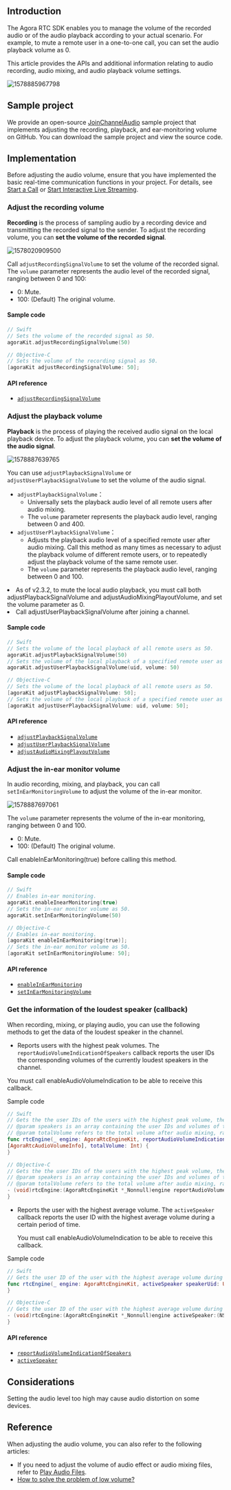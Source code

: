 <PlatformWrapper platform="ios">

## Introduction

The Agora RTC SDK enables you to manage the volume of the recorded audio or of the audio playback according to your actual scenario. For example, to mute a remote user in a one-to-one call, you can set the audio playback volume as 0.

This article provides the APIs and additional information relating to audio recording, audio mixing, and audio playback volume settings.

![1578885967798](https://web-cdn.agora.io/docs-files/1578885967798)

## Sample project

We provide an open-source [JoinChannelAudio](https://github.com/AgoraIO/API-Examples/blob/master/iOS/APIExample/Examples/Basic/JoinChannelAudio/JoinChannelAudio.swift) sample project that implements adjusting the recording, playback, and ear-monitoring volume on GitHub. You can download the sample project and view the source code.

## Implementation
Before adjusting the audio volume, ensure that you have implemented the basic real-time communication functions in your project. For details, see [Start a Call](start_call_ios) or [Start Interactive Live Streaming](../quickstart-guide/start-video-streaming).

### Adjust the recording volume

**Recording** is the process of sampling audio by a recording device and transmitting the recorded signal to the sender. To adjust the recording volume, you can **set the volume of the recorded signal**.

![1578020909500](https://web-cdn.agora.io/docs-files/1578020909500)

Call `adjustRecordingSignalVolume` to set the volume of the recorded signal.
The `volume` parameter represents the audio level of the recorded signal, ranging between 0 and 100:
- 0: Mute.
- 100: (Default) The original volume.

#### Sample code

```swift
// Swift
// Sets the volume of the recorded signal as 50.
agoraKit.adjustRecordingSignalVolume(50)
```

```objective-c
// Objective-C
// Sets the volume of the recording signal as 50.
[agoraKit adjustRecordingSignalVolume: 50];
```

#### API reference

- [`adjustRecordingSignalVolume`](https://docs.agora.io/en/Interactive%20Broadcast/API%20Reference/oc/Classes/AgoraRtcEngineKit.html#//api/name/adjustRecordingSignalVolume:)

### Adjust the playback volume

**Playback** is the process of playing the received audio signal on the local playback device. To adjust the playback volume, you can **set the volume of the audio signal**.

![1578887639765](https://web-cdn.agora.io/docs-files/1578887639765)

You can use `adjustPlaybackSignalVolume` or `adjustUserPlaybackSignalVolume` to set the volume of the audio signal.
- `adjustPlaybackSignalVolume`：
  - Universally sets the playback audio level of all remote users after audio mixing.
  - The `volume` parameter represents the playback audio level, ranging between 0 and 400.
- `adjustUserPlaybackSignalVolume`：
  - Adjusts the playback audio level of a specified remote user after audio mixing. Call this method as many times as necessary to adjust the playback volume of different remote users, or to repeatedly adjust the playback volume of the same remote user.
  - The `volume` parameter represents the playback audio level, ranging between 0 and 100.

<div class="alert note"><li>As of v2.3.2, to mute the local audio playback, you must call both adjustPlaybackSignalVolume and adjustAudioMixingPlayoutVolume, and set the volume parameter as 0.</li><li>Call adjustUserPlaybackSignalVolume after joining a channel.</li></div>

#### Sample code

```swift
// Swift
// Sets the volume of the local playback of all remote users as 50.
agoraKit.adjustPlaybackSignalVolume(50)
// Sets the volume of the local playback of a specified remote user as 50.
agoraKit.adjustUserPlaybackSignalVolume(uid, volume: 50)
```

```objective-c
// Objective-C
// Sets the volume of the local playback of all remote users as 50.
[agoraKit adjustPlaybackSignalVolume: 50];
// Sets the volume of the local playback of a specified remote user as 50.
[agoraKit adjustUserPlaybackSignalVolume: uid, volume: 50];
```

#### API reference

- [`adjustPlaybackSignalVolume`](https://docs.agora.io/en/Interactive%20Broadcast/API%20Reference/oc/Classes/AgoraRtcEngineKit.html#//api/name/adjustPlaybackSignalVolume:)
- [`adjustUserPlaybackSignalVolume`](https://docs.agora.io/en/Interactive%20Broadcast/API%20Reference/oc/Classes/AgoraRtcEngineKit.html#//api/name/adjustUserPlaybackSignalVolume:volume:)
- [`adjustAudioMixingPlayoutVolume`](https://docs.agora.io/en/Interactive%20Broadcast/API%20Reference/oc/Classes/AgoraRtcEngineKit.html#//api/name/adjustAudioMixingPlayoutVolume:)

### Adjust the in-ear monitor volume

In audio recording, mixing, and playback, you can call `setInEarMonitoringVolume` to adjust the volume of the in-ear monitor.

![1578887697061](https://web-cdn.agora.io/docs-files/1578887697061)

The `volume` parameter represents the volume of the in-ear monitoring, ranging between 0 and 100.
- 0: Mute.
- 100: (Default) The original volume.

<div class="alert note">Call enableInEarMonitoring(true) before calling this method.</div>

#### Sample code

```swift
// Swift
// Enables in-ear monitoring.
agoraKit.enableInearMonitoring(true)
// Sets the in-ear monitor volume as 50.
agoraKit.setInEarMonitoringVolume(50)
```

```objective-c
// Objective-C
// Enables in-ear monitoring.
[agoraKit enableInEarMonitoring(true)];
// Sets the in-ear monitor volume as 50.
[agoraKit setInEarMonitoringVolume: 50];
```

#### API reference

- [`enableInEarMonitoring`](https://docs.agora.io/en/Interactive%20Broadcast/API%20Reference/oc/Classes/AgoraRtcEngineKit.html#//api/name/enableInEarMonitoring:)
- [`setInEarMonitoringVolume`](https://docs.agora.io/en/Interactive%20Broadcast/API%20Reference/oc/Classes/AgoraRtcEngineKit.html#//api/name/setInEarMonitoringVolume:)

### Get the information of the loudest speaker (callback)

When recording, mixing, or playing audio, you can use the following methods to get the data of the loudest speaker in the channel.

-  Reports users with the highest peak volumes. The `reportAudioVolumeIndicationOfSpeakers` callback reports the user IDs the corresponding volumes of the currently loudest speakers in the channel.

  <div class="alert note">You must call enableAudioVolumeIndication to be able to receive this callback.</div>

Sample code

```swift
// Swift
// Gets the the user IDs of the users with the highest peak volume, the corresponding volumes, as well as whether the local user is speaking.
// @param speakers is an array containing the user IDs and volumes of the local and the remote users. The volume parameter ranges between 0 and 255.
// @param totalVolume refers to the total volume after audio mixing, ranging between 0 and 255.
func rtcEngine(_ engine: AgoraRtcEngineKit, reportAudioVolumeIndicationOfSpeakers speakers:
[AgoraRtcAudioVolumeInfo], totalVolume: Int) {
}
```

```objective-c
// Objective-C
// Gets the the user IDs of the users with the highest peak volume, the corresponding volumes, as well as whether the local user is speaking.
// @param speakers is an array containing the user IDs and volumes of the local and the remote users. The volume parameter ranges between 0 and 255.
// @param totalVolume refers to the total volume after audio mixing, ranging between 0 and 255.
- (void)rtcEngine:(AgoraRtcEngineKit *_Nonnull)engine reportAudioVolumeIndicationOfSpeakers:(NSArray<AgoraRtcAudioVolumeInfo*> *_Nonnull)speakers totalVolume:(NSInteger)totalVolume {
}
```

- Reports the user with the highest average volume. The `activeSpeaker` callback reports the user ID with the highest average volume during a certain period of time.

  <div class="alert note">You must call enableAudioVolumeIndication to be able to receive this callback.</div>

Sample code

```swift
// Swift
// Gets the user ID of the user with the highest average volume during a certain period of time.
func rtcEngine(_ engine: AgoraRtcEngineKit, activeSpeaker speakerUid: UInt) {
}
```

```objective-c
// Objective-C
// Gets the user ID of the user with the highest average volume during a certain period of time.
- (void)rtcEngine:(AgoraRtcEngineKit *_Nonnull)engine activeSpeaker:(NSUInteger)speakerUid {
}
```

#### API reference

- [`reportAudioVolumeIndicationOfSpeakers`](https://docs.agora.io/en/Interactive%20Broadcast/API%20Reference/oc/Protocols/AgoraRtcEngineDelegate.html#//api/name/rtcEngine:reportAudioVolumeIndicationOfSpeakers:totalVolume:4)
- [`activeSpeaker`](https://docs.agora.io/en/Interactive%20Broadcast/API%20Reference/oc/Protocols/AgoraRtcEngineDelegate.html#//api/name/rtcEngine:activeSpeaker:)

## Considerations

Setting the audio level too high may cause audio distortion on some devices.

## Reference

When adjusting the audio volume, you can also refer to the following articles:

- If you need to adjust the volume of audio effect or audio mixing files, refer to [Play Audio Files](../advanced-features/audio-effect-mixing).
- [How to solve the problem of low volume?](https://docs.agora.io/en/faq/audio_low)

</PlatformWrapper>